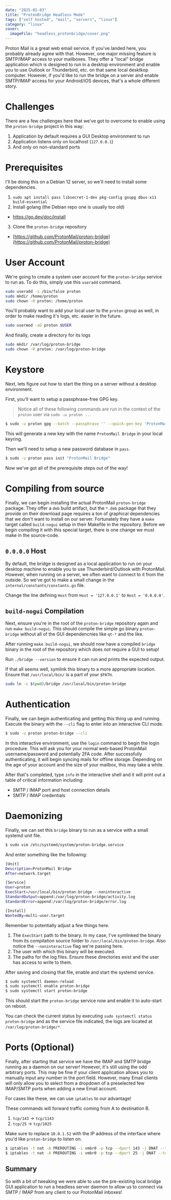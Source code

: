 ```yaml
---
date: "2025-02-03"
title: "ProtonBridge Headless Mode"
tags: ["self hosted", "mail", "servers", "linux"]
category: "linux"
cover:
  imageFile: "headless_protonbridge/cover.png"
---
```


Proton Mail is a great web email service. If you've landed here, you probably already agree with that. However, one major missing feature is SMTP/IMAP access to your mailboxes. They offer a "local" bridge application which is designed to run in a desktop environment and enable you to use Outlook or Thunderbird, etc. on that same local desktkop computer. However, if you'd like to run the bridge on a server and enable SMTP/IMAP access for your Android/iOS devices, that's a whole different story.

# Challenges

There are a few challenges here that we've got to overcome to enable using the `proton-bridge` project in this way:

1. Application by default requires a GUI Desktop environment to run
2. Application listens only on localhost (`127.0.0.1`)
3. And only on non-standard ports

# Prerequisites

I'll be doing this on a Debian 12 server, so we'll need to install some dependencies.

1. `sudo apt install pass libsecret-1-dev pkg-config gnupg dbus-x11 build-essential`
2. Install golang (the Debian repo one is usually too old) 
  - https://go.dev/doc/install
3. Clone the `proton-bridge` repository 
  - [https://github.com/ProtonMail/proton-bridge](https://github.com/ProtonMail/proton-bridge)

# User Account

We're going to create a system user account for the `proton-bridge` service to run as. To do this, simply use this `useradd` command.

```bash
sudo useradd -s /bin/false proton
sudo mkdir /home/proton
sudo chown -R proton: /home/proton
```

You'll probably want to add your local user to the `proton` group as well, in order to make reading it's logs, etc. easier in the future.

```bash
sudo usermod -aG proton $USER
```

And finally, create a directory for its logs

```bash
sudo mkdir /var/log/proton-bridge
sudo chown -R proton: /var/log/proton-bridge
```

# Keystore

Next, lets figure out how to start the thing on a server without a desktop environment.

First, you'll want to setup a passphrase-free GPG key. 

> Notice all of these following commands are run in the context of the `proton` user via `sudo -u proton ..`.

```bash
$ sudo -u proton gpg --batch --passphrase '' --quick-gen-key 'ProtonMail Bridge' default default never
```

This will generate a new key with the name `ProtonMail Bridge` in your local keyring.

Then we'll need to setup a new password database in `pass`.

```bash
$ sudo -u proton pass init "ProtonMail Bridge"
```

Now we've got all of the prerequisite steps out of the way!

# Compiling from source

Finally, we can begin installing the actual ProtonMail `proton-bridge` package. They offer a `deb` build artifact, but the `*.deb` package that they provide on their download page requires a ton of graphical dependencies that we don't want to install on our server. Fortunately they have a `make` target called `build-nogui` setup in their Makefile in the repository. Before we begin compiling it with this special target, there is one change we must make in the source-code.

## `0.0.0.0` Host

By default, the bridge is designed as a local application to run on your desktop machine to enable you to use Thunderbird/Outlook with ProtonMail. However, when running on a server, we often want to connect to it from the outside. So we've got to make a small change in the `internal/constants/constants.go` file.

Change the line defining `Host` from `Host = '127.0.0.1'` to `Host = '0.0.0.0'`.

## `build-nogui` Compilation

Next, ensure you're in the root of the `proton-bridge` repository again and run `make build-nogui`. This should compile the simple go binary `proton-bridge` without all of the GUI dependencnies like `qt-*` and the like.

After running `make build-nogui`, we should now have a compiled `bridge` binary in the root of the repository which does _not_ require a GUI to setup!

Run `./bridge --version` to ensure it can run and prints the expected output.

If that all seems well, symlink this binary to a more appropriate location. Ensure that `/usr/local/bin/` is a part of your `$PATH`.

```bash
sudo ln -s $(pwd)/bridge /usr/local/bin/proton-bridge
```

# Authentication

Finally, we can begin authenticating and getting this thing up and running. Execute the binary with the `--cli` flag to enter into an interactive CLI mode.

```bash
$ sudo -u proton proton-bridge --cli
```

In this interactive environment, use the `login` command to begin the login procedure. This will ask you for your normal web-based ProtonMail username/password and potentially 2FA code. After successfully authenticating, it will begin syncing mails for offline storage. Depending on the age of your account and the size of your mailbox, this may take a while.

After that's completed, type `info` in the interactive shell and it will print out a table of critical information including:

- SMTP / IMAP port and host connection details
- SMTP / IMAP credentials

# Daemonizing

Finally, we can set this `bridge` binary to run as a service with a small systemd unit file.

```bash
$ sudo vim /etc/systemd/system/proton-bridge.service
```

And enter something like the following:

<CodeEditor title="/etc/systemd/system/proton-bridge.service">

```bash
[Unit]
Description=ProtonMail Bridge
After=network.target

[Service]
User=proton
ExecStart=/usr/local/bin/proton-bridge --noninteractive
StandardOutput=append:/var/log/proton-bridge/activity.log
StandardError=append:/var/log/proton-bridge/error.log

[Install]
WantedBy=multi-user.target
```

</CodeEditor>

Remember to potentially adjust a few things here.

1. The `ExecStart` path to the binary. In my case, I've symlinked the binary from its compilation source folder to `/usr/local/bin/proton-bridge`. Also notice the `--noninteractive` flag we're passing here.
2. The user with which this binary will be executed.
3. The paths for the log files. Ensure these directories exist and the user has access to write to them.

After saving and closing that file, enable and start the systemd service.

```bash
$ sudo systemctl daemon-reload
$ sudo systemctl enable proton-bridge
$ sudo systemctl start proton-bridge
```

This should start the `proton-bridge` service now and enable it to auto-start on reboot.

You can check the current status by executing `sudo systemctl status proton-bridge` and as the service file indicated, the logs are located at `/var/log/proton-bridge/*`.

# Ports (Optional)

Finally, after starting that service we have the IMAP and SMTP bridge running as a daemon on our server! However, it's still using the odd arbitrary ports. This may be fine if your client application allows you to manually input any number in the port field. However, many Email clients will only allow you to select from a dropdown of a preselected few IMAP/SMTP ports when adding a new Email account.

For cases like these, we can use `iptables` to our advantage!

These commands will forward traffic coming from A to destination B.

1. `tcp/143` -> `tcp/1143`
2. `tcp/25` -> `tcp/1025`

Make sure to replace `10.0.1.52` with the IP address of the interface where you'd like `proton-bridge` to listen on.

```bash
$ iptables -t nat -A PREROUTING -i vmbr0 -p tcp --dport 143 -j DNAT --to-destination 10.0.1.52:1143 # IMAP
$ iptables -t nat -A PREROUTING -i vmbr0 -p tcp --dport 25 -j DNAT --to-destination 10.0.1.52:1025 # SMTP
```

## Summary

So with a bit of tweaking we were able to use the pre-existing local bridge GUI application to run a headless server daemon to allow us to connect via SMTP / IMAP from any client to our ProtonMail inboxes!
